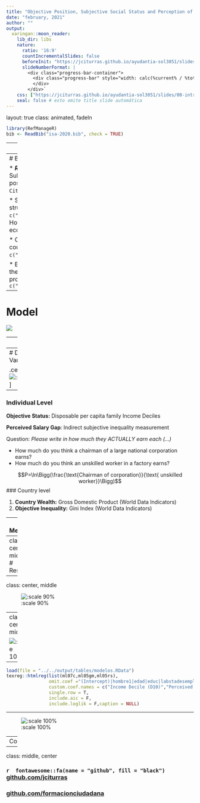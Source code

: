 ```yaml
---
title: "Objective Position, Subjective Social Status and Perception of Economic Inequality: A Comparative Analysis of 37 Nations."
date: "february, 2021"
author: "" 
output:
  xaringan::moon_reader:
    lib_dir: libs
    nature:
      ratio: '16:9'
      countIncrementalSlides: false
      beforeInit: "https://jciturras.github.io/ayudantia-sol3051/slides/00-intro-r/macros.js"
      slideNumberFormat: |
        <div class="progress-bar-container">
          <div class="progress-bar" style="width: calc(%current% / %total% * 100%);">
          </div>
        </div>`
    css: ["https://jciturras.github.io/ayudantia-sol3051/slides/00-intro-r/xaringan-coes.css","https://cdnjs.cloudflare.com/ajax/libs/animate.css/3.7.0/animate.min.css"]
    seal: false # esto omite title slide automática  
---
```

layout: true
class: animated, fadeIn
```r
library(RefManageR)
bib <- ReadBib("isa-2020.bib", check = TRUE)
```

---
class: inverse, left, middle

# _Objective Position, Subjective Social Status and Perception of Economic Inequality: A Comparative Analysis of 37 Nations._


Julio César Iturra Sanhueza $^1$

***

<br> 

#### February, 2021
##### $^1$ Centro de Estudios de Conflicto y Cohesión Social

---
# Background

* _**Reality Blended Hypothesis**_ `r Cite(bib, c("Evans2004"))`: Subjective Social Status (SSS) Formation as a result of objective position and social comparison processes with reference groups `r Cite(bib, c("festinger1954theory"))`. 

* Social Comparison processes are influenced by changes in social structure `r Cite(bib, c("Lindemann2014","ChenWilliams2018","chen_Discordance_2015"))`. However, the literature shows little evidence regarding how economic inequality affects SSS.

* Changes in social comparison processes affects SSS and this could motivate changes in distributive preferences `r Cite(bib, c("Condon2020"))`.

* Evidence on Perceptions about economic inequality shows that these experiences provide a picture of social comparison processes and biased images of society `r Cite(bib, c("Jasso1990"))`  

---
# Model

![](images/scheme.PNG)

---
# Data

1. **Individual data**: International Social Survey Programme 2009 -  Social Inequality IV

.center[![](https://www.gesis.org/typo3conf/ext/gesis_web_ext/Resources/Public/Styles/Frontend/img/ms_logos/gs_ms_issp_logo.svg)]

2. **Country data**: World Data Indicators (World Bank) and The Standardized World Income Inequality Database `r Cite(bib, c("Solt2020"))`  


> **Analytical sample:** 28559 Individuals nested in 39 contries. 

 
---
# Dependent Variable

.center[![:scale 70%](images/ess01.PNG)] 

---

### Individual Level

**Objective Status:** Disposable per capita family Income Deciles


**Perceived Salary Gap**: Indirect subjective inequality measurement

Question: _Please write in how much they ACTUALLY earn each (...)_

* How much do you think a chairman of a large national corporation earns?    
* How much do you think an unskilled worker in a factory earns? 



$$P=\ln\Bigg(\frac{\text{Chairman of corporation}}{\text{ unskilled worker}}\Bigg)$$
### Country level

1. **Country Wealth:** Gross Domestic Product (World Data Indicators)
2. **Objective Inequality:** Gini Index (World Data Indicators)


---
# Method

* Multilevel Regression with random effects `r Cite(bib, c("Hox2008"))`

  * $Y_{SSS} = \gamma_{00}+\gamma_{D10}+\gamma_{\text{ln(perceived)}}+\gamma_{\text{Gini}}+\mu_{0j}+\epsilon_{ij}$

  * $Y_{SSS} = \gamma_{00}+\gamma_{D10}+\gamma_{\text{ln(perceived)}}+\gamma_{D10}\times\gamma_{\text{ln(perceived)}}+\gamma_{\text{Gini}}+\mu_{0j}+\epsilon_{ij}$

  * $Y_{SSS} = \gamma_{00}+\gamma_{D10}+\gamma_{\text{ln(perceived)}}+\gamma_{D10}\times\gamma_{\text{Gini}}+\gamma_{\text{Gini}}+\mu_{0j}+\epsilon_{ij}$


* **Controls:** Gender, Age, Education, Job Status and GDP

---
class: center, middle
# Results
---
class: center, middle

![:scale 90%](../../output/images/ess-country.png)

---
class: center, middle

![:scale 100%](../../output/images/macro-country.png)   

---

```r
load(file = "../../output/tables/modelos.RData")
texreg::htmlreg(list(ml07c,ml05gm,ml05rs),
                omit.coef ="(Intercept)|hombre1|edad|educ|labstadesempleado|labstaretirado|labstaestudia|labstatrabajo domestico_cuidados",
                custom.coef.names = c("Income Decile (D10)","Perceived Salary Gap (log)","Gini index","GDP","D10 x Perc Gap","D10 x Gini"),
                single.row = T,
                include.aic = F,
                include.loglik = F,caption = NULL)
```
---

![:scale 100%](../../output/images/moderation01.png)  

---
Conclusions






---
class: middle, center

### `r  fontawesome::fa(name = "github", fill = "black")` <br> [github.com/jciturras](https://github.com/jciturras) 

### [github.com/formacionciudadana](https://github.com/formacionciudadana)





